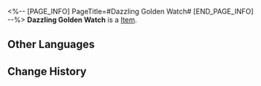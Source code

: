 <%-- [PAGE_INFO]
PageTitle=#Dazzling Golden Watch#
[END_PAGE_INFO] --%>
{{Item Infobox
|title       = Dazzling Golden Watch
|id          = 140150
|image       = Item Dazzling Golden Watch.png
|type        = 
|invCategory = Missions
|rarity      = 3
|effect      = 
|description = A watch that was almost mistaken for a bomb. It was said that a person's prized accessories can reflect their taste to an extent.
}}
{{Description|1=''"So I offered up three mansions in exchange for his watch..."''}}
'''Dazzling Golden Watch''' is a [[Item]].

==Other Languages==
{{Other Languages
|en   = Dazzling Golden Watch
|zhs  = 金灿灿的手表
|zht  = 金光閃閃的手錶
|ja   = キラキラした腕時計
|ko   = 번쩍번쩍한 손목시계
|es   = Reloj de oro reluciente
|fr   = Montre en or éblouissante
|ru   = Ослепительные золотые часы
|th   = นาฬิกาสีทองอร่าม
|vi   = Đồng Hồ Vàng Lấp Lánh
|de   = Prächtige Golduhr
|id   = Jam Emas Berkilauan
|pt   = Relógio de Ouro Deslumbrante
}}

==Change History==
{{Change History|2.0}}